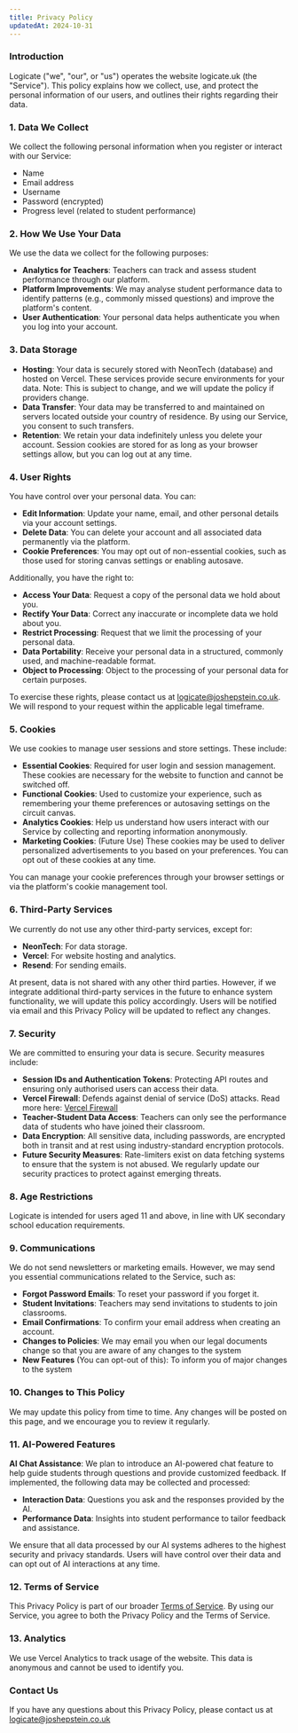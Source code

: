 ```yaml
---
title: Privacy Policy
updatedAt: 2024-10-31
---
```


### Introduction

Logicate ("we", "our", or "us") operates the website logicate.uk (the "Service"). This policy explains how we collect, use, and protect the personal information of our users, and outlines their rights regarding their data.

### 1. Data We Collect

We collect the following personal information when you register or interact with our Service:

- Name
- Email address
- Username
- Password (encrypted)
- Progress level (related to student performance)

### 2. How We Use Your Data

We use the data we collect for the following purposes:

- **Analytics for Teachers**: Teachers can track and assess student performance through our platform.
- **Platform Improvements**: We may analyse student performance data to identify patterns (e.g., commonly missed questions) and improve the platform's content.
- **User Authentication**: Your personal data helps authenticate you when you log into your account.

### 3. Data Storage

- **Hosting**: Your data is securely stored with NeonTech (database) and hosted on Vercel. These services provide secure environments for your data. Note: This is subject to change, and we will update the policy if providers change.
- **Data Transfer**: Your data may be transferred to and maintained on servers located outside your country of residence. By using our Service, you consent to such transfers.
- **Retention**: We retain your data indefinitely unless you delete your account. Session cookies are stored for as long as your browser settings allow, but you can log out at any time.

### 4. User Rights

You have control over your personal data. You can:

- **Edit Information**: Update your name, email, and other personal details via your account settings.
- **Delete Data**: You can delete your account and all associated data permanently via the platform.
- **Cookie Preferences**: You may opt out of non-essential cookies, such as those used for storing canvas settings or enabling autosave.

Additionally, you have the right to:

- **Access Your Data**: Request a copy of the personal data we hold about you.
- **Rectify Your Data**: Correct any inaccurate or incomplete data we hold about you.
- **Restrict Processing**: Request that we limit the processing of your personal data.
- **Data Portability**: Receive your personal data in a structured, commonly used, and machine-readable format.
- **Object to Processing**: Object to the processing of your personal data for certain purposes.

To exercise these rights, please contact us at [logicate@joshepstein.co.uk](mailto:logicate@joshepstein.co.uk). We will respond to your request within the applicable legal timeframe.

### 5. Cookies

We use cookies to manage user sessions and store settings. These include:

- **Essential Cookies**: Required for user login and session management. These cookies are necessary for the website to function and cannot be switched off.
- **Functional Cookies**: Used to customize your experience, such as remembering your theme preferences or autosaving settings on the circuit canvas.
- **Analytics Cookies**: Help us understand how users interact with our Service by collecting and reporting information anonymously.
- **Marketing Cookies**: (Future Use) These cookies may be used to deliver personalized advertisements to you based on your preferences. You can opt out of these cookies at any time.

You can manage your cookie preferences through your browser settings or via the platform's cookie management tool.

### 6. Third-Party Services

We currently do not use any other third-party services, except for:

- **NeonTech**: For data storage.
- **Vercel**: For website hosting and analytics.
- **Resend**: For sending emails.

At present, data is not shared with any other third parties. However, if we integrate additional third-party services in the future to enhance system functionality, we will update this policy accordingly. Users will be notified via email and this Privacy Policy will be updated to reflect any changes.

### 7. Security

We are committed to ensuring your data is secure. Security measures include:

- **Session IDs and Authentication Tokens**: Protecting API routes and ensuring only authorised users can access their data.
- **Vercel Firewall**: Defends against denial of service (DoS) attacks. Read more here: [Vercel Firewall](https://vercel.com/docs/security/vercel-firewall)
- **Teacher-Student Data Access**: Teachers can only see the performance data of students who have joined their classroom.
- **Data Encryption**: All sensitive data, including passwords, are encrypted both in transit and at rest using industry-standard encryption protocols.
- **Future Security Measures**: Rate-limiters exist on data fetching systems to ensure that the system is not abused. We regularly update our security practices to protect against emerging threats.

### 8. Age Restrictions

Logicate is intended for users aged 11 and above, in line with UK secondary school education requirements.

### 9. Communications

We do not send newsletters or marketing emails. However, we may send you essential communications related to the Service, such as:

- **Forgot Password Emails**: To reset your password if you forget it.
- **Student Invitations**: Teachers may send invitations to students to join classrooms.
- **Email Confirmations**: To confirm your email address when creating an account.
- **Changes to Policies**: We may email you when our legal documents change so that you are aware of any changes to the system
- **New Features** (You can opt-out of this): To inform you of major changes to the system

### 10. Changes to This Policy

We may update this policy from time to time. Any changes will be posted on this page, and we encourage you to review it regularly.

### 11. AI-Powered Features

**AI Chat Assistance**: We plan to introduce an AI-powered chat feature to help guide students through questions and provide customized feedback. If implemented, the following data may be collected and processed:

- **Interaction Data**: Questions you ask and the responses provided by the AI.
- **Performance Data**: Insights into student performance to tailor feedback and assistance.

We ensure that all data processed by our AI systems adheres to the highest security and privacy standards. Users will have control over their data and can opt out of AI interactions at any time.

### 12. Terms of Service

This Privacy Policy is part of our broader [Terms of Service](/legal/terms-of-service). By using our Service, you agree to both the Privacy Policy and the Terms of Service.

### 13. Analytics

We use Vercel Analytics to track usage of the website. This data is anonymous and cannot be used to identify you.

### Contact Us

If you have any questions about this Privacy Policy, please contact us at [logicate@joshepstein.co.uk](mailto:logicate@joshepstein.co.uk)
